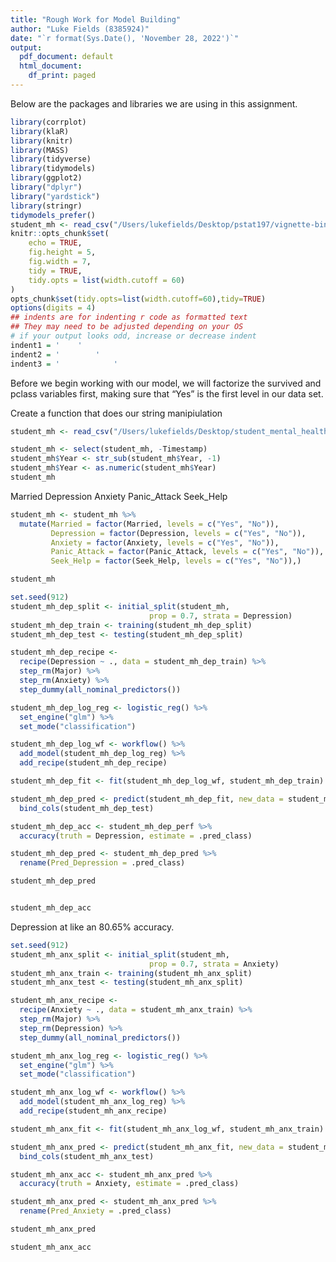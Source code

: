 ```yaml
---
title: "Rough Work for Model Building"
author: "Luke Fields (8385924)"
date: "`r format(Sys.Date(), 'November 28, 2022')`"
output:
  pdf_document: default
  html_document:
    df_print: paged
---
```


Below are the packages and libraries we are using in this assignment. 
  
```r
library(corrplot)
library(klaR) 
library(knitr)
library(MASS)
library(tidyverse)
library(tidymodels)
library(ggplot2)
library("dplyr")
library("yardstick")
library(stringr)
tidymodels_prefer()
student_mh <- read_csv("/Users/lukefields/Desktop/pstat197/vignette-binary-class-bootstrap/data/student_mental_health.csv")
knitr::opts_chunk$set(
	echo = TRUE,
	fig.height = 5,
	fig.width = 7,
	tidy = TRUE,
	tidy.opts = list(width.cutoff = 60)
)
opts_chunk$set(tidy.opts=list(width.cutoff=60),tidy=TRUE)
options(digits = 4)
## indents are for indenting r code as formatted text
## They may need to be adjusted depending on your OS
# if your output looks odd, increase or decrease indent
indent1 = '    '
indent2 = '        '
indent3 = '            '
```

Before we begin working with our model, we will factorize the survived and pclass variables first, making sure that "Yes" is the first level in our data set. 


Create a function that does our string manipiulation
```r
student_mh <- read_csv("/Users/lukefields/Desktop/student_mental_health.csv")

student_mh <- select(student_mh, -Timestamp)
student_mh$Year <- str_sub(student_mh$Year, -1)
student_mh$Year <- as.numeric(student_mh$Year)
student_mh
```

Married
Depression
Anxiety
Panic_Attack
Seek_Help

```r
student_mh <- student_mh %>%
  mutate(Married = factor(Married, levels = c("Yes", "No")),
         Depression = factor(Depression, levels = c("Yes", "No")),
         Anxiety = factor(Anxiety, levels = c("Yes", "No")),
         Panic_Attack = factor(Panic_Attack, levels = c("Yes", "No")),
         Seek_Help = factor(Seek_Help, levels = c("Yes", "No")),)

student_mh
```

```r
set.seed(912)
student_mh_dep_split <- initial_split(student_mh, 
                               prop = 0.7, strata = Depression)
student_mh_dep_train <- training(student_mh_dep_split)
student_mh_dep_test <- testing(student_mh_dep_split)

student_mh_dep_recipe <- 
  recipe(Depression ~ ., data = student_mh_dep_train) %>%
  step_rm(Major) %>%
  step_rm(Anxiety) %>%
  step_dummy(all_nominal_predictors())

student_mh_dep_log_reg <- logistic_reg() %>% 
  set_engine("glm") %>% 
  set_mode("classification")

student_mh_dep_log_wf <- workflow() %>% 
  add_model(student_mh_dep_log_reg) %>% 
  add_recipe(student_mh_dep_recipe)

student_mh_dep_fit <- fit(student_mh_dep_log_wf, student_mh_dep_train)

student_mh_dep_pred <- predict(student_mh_dep_fit, new_data = student_mh_dep_test, type = "class") %>% 
  bind_cols(student_mh_dep_test) 

student_mh_dep_acc <- student_mh_dep_perf %>% 
  accuracy(truth = Depression, estimate = .pred_class)

student_mh_dep_pred <- student_mh_dep_pred %>%
  rename(Pred_Depression = .pred_class)

student_mh_dep_pred


student_mh_dep_acc
```
Depression at like an 80.65% accuracy. 

```r
set.seed(912)
student_mh_anx_split <- initial_split(student_mh, 
                               prop = 0.7, strata = Anxiety)
student_mh_anx_train <- training(student_mh_anx_split)
student_mh_anx_test <- testing(student_mh_anx_split)

student_mh_anx_recipe <- 
  recipe(Anxiety ~ ., data = student_mh_anx_train) %>%
  step_rm(Major) %>%
  step_rm(Depression) %>%
  step_dummy(all_nominal_predictors())

student_mh_anx_log_reg <- logistic_reg() %>% 
  set_engine("glm") %>% 
  set_mode("classification")

student_mh_anx_log_wf <- workflow() %>% 
  add_model(student_mh_anx_log_reg) %>% 
  add_recipe(student_mh_anx_recipe)

student_mh_anx_fit <- fit(student_mh_anx_log_wf, student_mh_anx_train)

student_mh_anx_pred <- predict(student_mh_anx_fit, new_data = student_mh_anx_test, type = "class") %>% 
  bind_cols(student_mh_anx_test) 

student_mh_anx_acc <- student_mh_anx_pred %>% 
  accuracy(truth = Anxiety, estimate = .pred_class)

student_mh_anx_pred <- student_mh_anx_pred %>%
  rename(Pred_Anxiety = .pred_class)

student_mh_anx_pred

student_mh_anx_acc
```